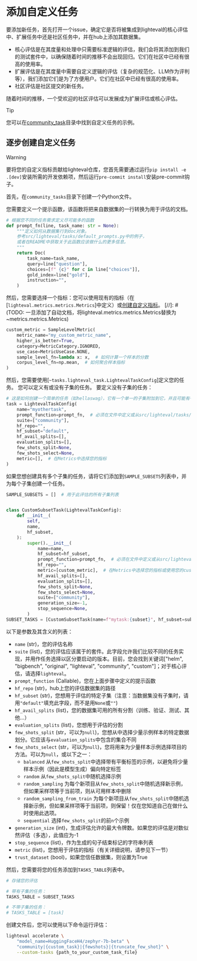 # 添加自定义任务

要添加新任务，首先打开一个issue，确定它是否将被集成到lighteval的核心评估中、扩展任务中还是社区任务中，并在hub上添加其数据集。

- 核心评估是在其度量和处理中只需要标准逻辑的评估，我们会将其添加到我们的测试套件中，以确保随着时间的推移不会出现回归。它们在社区中已经有很高的使用率。
- 扩展评估是在其度量中需要自定义逻辑的评估（复杂的规范化、LLM作为评判等），我们添加它们是为了方便用户。它们在社区中已经有很高的使用率。
- 社区评估是社区提交的新任务。

随着时间的推移，一个受欢迎的社区评估可以发展成为扩展评估或核心评估。

> [!TIP]
> 您可以在<a href="https://github.com/huggingface/lighteval/tree/main/community_tasks">community_task</a>目录中找到自定义任务的示例。

## 逐步创建自定义任务

> [!WARNING]
> 要将您的自定义指标贡献给lighteval仓库，您首先需要通过运行`pip install -e .[dev]`安装所需的开发依赖项，然后运行`pre-commit install`安装pre-commit钩子。

首先，在`community_tasks`目录下创建一个Python文件。

您需要定义一个提示函数，该函数将把来自数据集的一行转换为用于评估的文档。

```python
# 根据您不同的任务需求定义尽可能多的函数
def prompt_fn(line, task_name: str = None):
    """定义如何从数据集行到doc对象。
    参考src/lighteval/tasks/default_prompts.py中的例子，
    或者在README中获取关于此函数应该做什么的更多信息。
    """
    return Doc(
        task_name=task_name,
        query=line["question"],
        choices=[f" {c}" for c in line["choices"]],
        gold_index=line["gold"],
        instruction="",
    )
```

然后，您需要选择一个指标：您可以使用现有的指标（在[`lighteval.metrics.metrics.Metrics`]中定义）或[创建自定义指标](adding-a-new-metric)。
[//]: # (TODO: 一旦添加了自动文档，将lighteval.metrics.metrics.Metrics替换为~metrics.metrics.Metrics)

```python
custom_metric = SampleLevelMetric(
    metric_name="my_custom_metric_name",
    higher_is_better=True,
    category=MetricCategory.IGNORED,
    use_case=MetricUseCase.NONE,
    sample_level_fn=lambda x: x,  # 如何计算一个样本的分数
    corpus_level_fn=np.mean,  # 如何聚合样本指标
)
```

然后，您需要使用[`~tasks.lighteval_task.LightevalTaskConfig`]定义您的任务。
您可以定义有或没有子集的任务。
要定义没有子集的任务：

```python
# 这是如何创建一个简单的任务（如hellaswag），它有一个单一的子集附加到它，并且可能有一个评估。
task = LightevalTaskConfig(
    name="myothertask",
    prompt_function=prompt_fn,  # 必须在文件中定义或从src/lighteval/tasks/tasks_prompt_formatting.py导入
    suite=["community"],
    hf_repo="",
    hf_subset="default",
    hf_avail_splits=[],
    evaluation_splits=[],
    few_shots_split=None,
    few_shots_select=None,
    metric=[],  # 在Metrics中选择您的指标
)
```

如果您想创建具有多个子集的任务，请将它们添加到`SAMPLE_SUBSETS`列表中，并为每个子集创建一个任务。

```python
SAMPLE_SUBSETS = []  # 用于此评估的所有子集列表


class CustomSubsetTask(LightevalTaskConfig):
    def __init__(
        self,
        name,
        hf_subset,
    ):
        super().__init__(
            name=name,
            hf_subset=hf_subset,
            prompt_function=prompt_fn,  # 必须在文件中定义或从src/lighteval/tasks/tasks_prompt_formatting.py导入
            hf_repo="",
            metric=[custom_metric],  # 在Metrics中选择您的指标或使用您的custom_metric
            hf_avail_splits=[],
            evaluation_splits=[],
            few_shots_split=None,
            few_shots_select=None,
            suite=["community"],
            generation_size=-1,
            stop_sequence=None,
        )
SUBSET_TASKS = [CustomSubsetTask(name=f"mytask:{subset}", hf_subset=subset) for subset in SAMPLE_SUBSETS]
```

以下是参数及其含义的列表：

- `name` (str)，您的评估名称
- `suite` (list)，您的评估应该属于的套件。此字段允许我们比较不同的任务实现，并用作任务选择以区分要启动的版本。目前，您会找到关键词["helm", "bigbench", "original", "lighteval", "community", "custom"]；对于核心评估，请选择`lighteval`。
- `prompt_function` (Callable)，您在上面步骤中定义的提示函数
- `hf_repo` (str)，hub上您的评估数据集的路径
- `hf_subset` (str)，您想用于评估的特定子集（注意：当数据集没有子集时，请用`"default"`填充此字段，而不是用`None`或`""`)
- `hf_avail_splits` (list)，您的数据集可用的所有分割（训练、验证、测试、其他...）
- `evaluation_splits` (list)，您想用于评估的分割
- `few_shots_split` (str，可以为`null`)，您想从中选择少量示例样本的特定数据划分。它应该与`evaluation_splits`中包含的集合不同
- `few_shots_select` (str，可以为`null`)，您将用来为少量样本示例选择项目的方法。可以为`null`，或以下之一：
    - `balanced` 从`few_shots_split`中选择带有平衡标签的示例，以避免将少量样本示例（因此是模型生成）偏向特定标签
    - `random` 从`few_shots_split`中随机选择示例
    - `random_sampling` 为每个新项目从`few_shots_split`中随机选择新示例，但如果采样项等于当前项，则从可用样本中删除
    - `random_sampling_from_train` 为每个新项目从`few_shots_split`中随机选择新示例，但如果采样项等于当前项，则保留！仅在您知道自己在做什么时使用此选项。
    - `sequential` 选择`few_shots_split`的前`n`个示例
- `generation_size` (int)，生成评估允许的最大令牌数。如果您的评估是对数似然评估（多选），此值应为-1
- `stop_sequence` (list)，作为生成的句子结束标记的字符串列表
- `metric` (list)，您想用于评估的指标（有关详细说明，请参见下一节）
- `trust_dataset` (bool)，如果您信任数据集，则设置为True


然后，您需要将您的任务添加到`TASKS_TABLE`列表中。

```python
# 存储您的评估

# 带有子集的任务：
TASKS_TABLE = SUBSET_TASKS

# 不带子集的任务：
# TASKS_TABLE = [task]
```

创建文件后，您可以使用以下命令运行评估：

```bash
lighteval accelerate \
    "model_name=HuggingFaceH4/zephyr-7b-beta" \
    "community|{custom_task}|{fewshots}|{truncate_few_shot}" \
    --custom-tasks {path_to_your_custom_task_file}
``` 